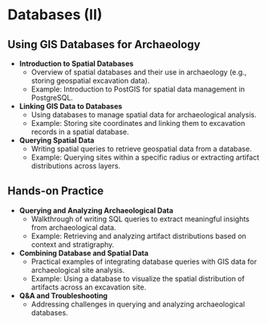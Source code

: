 # Databases (II)

## Using GIS Databases for Archaeology

* **Introduction to Spatial Databases**  
  * Overview of spatial databases and their use in archaeology (e.g., storing geospatial excavation data).  
  * Example: Introduction to PostGIS for spatial data management in PostgreSQL.  
* **Linking GIS Data to Databases**  
  * Using databases to manage spatial data for archaeological analysis.  
  * Example: Storing site coordinates and linking them to excavation records in a spatial database.  
* **Querying Spatial Data**  
  * Writing spatial queries to retrieve geospatial data from a database.  
  * Example: Querying sites within a specific radius or extracting artifact distributions across layers.

## Hands-on Practice

* **Querying and Analyzing Archaeological Data**  
  * Walkthrough of writing SQL queries to extract meaningful insights from archaeological data.  
  * Example: Retrieving and analyzing artifact distributions based on context and stratigraphy.  
* **Combining Database and Spatial Data**  
  * Practical examples of integrating database queries with GIS data for archaeological site analysis.  
  * Example: Using a database to visualize the spatial distribution of artifacts across an excavation site.  
* **Q\&A and Troubleshooting**  
  * Addressing challenges in querying and analyzing archaeological databases.
